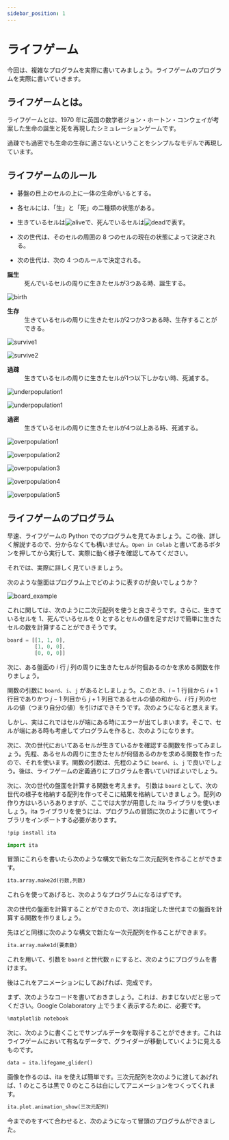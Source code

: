 ```yaml
---
sidebar_position: 1
---
```



# ライフゲーム

今回は、複雑なプログラムを実際に書いてみましょう。ライフゲームのプログラムを実際に書いていきます。

## ライフゲームとは。

ライフゲームとは、1970 年に英国の数学者ジョン・ホートン・コンウェイが考案した生命の誕生と死を再現したシミュレーションゲームです。

過疎でも過密でも生命の生存に適さないということをシンプルなモデルで再現しています。

## ライフゲームのルール

- 碁盤の目上のセルの上に一体の生命がいるとする。

- 各セルには、「生」と「死」の二種類の状態がある。

- 生きているセルは![alive](./alive.drawio.svg)で、死んでいるセルは![dead](./dead.drawio.svg)で表す。

- 次の世代は、そのセルの周囲の 8 つのセルの現在の状態によって決定される。

- 次の世代は、次の 4 つのルールで決定される。

<dl>
  <dt>
    <strong>誕生</strong>
  </dt>
  <dd>死んでいるセルの周りに生きたセルが3つある時、誕生する。</dd>
</dl>

![birth](./birth.drawio.svg)

<dl>
  <dt>
    <strong>生存</strong>
  </dt>
  <dd>
    生きているセルの周りに生きたセルが2つか3つある時、生存することができる。
  </dd>
</dl>

![survive1](./survive1.drawio.svg)

![survive2](./survive2.drawio.svg)

<dl>
  <dt>
    <strong>過疎</strong>
  </dt>
  <dd>生きているセルの周りに生きたセルが1つ以下しかない時、死滅する。</dd>
</dl>

![underpopulation1](./underpopulation1.drawio.svg)

![underpopulation1](./underpopulation2.drawio.svg)

<dl>
  <dt>
    <strong>過密</strong>
  </dt>
  <dd>生きているセルの周りに生きたセルが4つ以上ある時、死滅する。</dd>
</dl>

![overpopulation1](./overpopulation1.drawio.svg)

![overpopulation2](./overpopulation2.drawio.svg)

![overpopulation3](./overpopulation3.drawio.svg)

![overpopulation4](./overpopulation4.drawio.svg)

![overpopulation5](./overpopulation5.drawio.svg)

## ライフゲームのプログラム

早速、ライフゲームの Python でのプログラムを見てみましょう。この後、詳しく解説するので、分からなくても構いません。`Open in Colab` と書いてあるボタンを押してから実行して、実際に動く様子を確認してみてください。

<ViewSource path="_samples/life_game.ipynb" noOutput />

それでは、実際に詳しく見ていきましょう。

次のような盤面はプログラム上でどのように表すのが良いでしょうか？

![board_example](./board_example.drawio.svg)

これに関しては、次のように二次元配列を使うと良さそうです。さらに、生きているセルを 1、死んでいるセルを 0 とするとセルの値を足すだけで簡単に生きたセルの数を計算することができそうです。

```python
board = [[1, 1, 0],
         [1, 0, 0],
         [0, 0, 0]]
```

次に、ある盤面の $i$ 行 $j$ 列の周りに生きたセルが何個あるのかを求める関数を作りましょう。

関数の引数に `board`、`i`、`j` があるとしましょう。このとき、$i-1$ 行目から $i+1$ 行目でありかつ $j-1$ 列目から $j+1$ 列目であるセルの値の和から、$i$ 行 $j$ 列のセルの値（つまり自分の値）を引けばできそうです。次のようになると思えます。

<ViewSource path="_samples/count_neighbors_draft.ipynb" />

しかし、実はこれではセルが端にある時にエラーが出てしまいます。そこで、セルが端にある時も考慮してプログラムを作ると、次のようになります。

<ViewSource path="_samples/count_neighbors.ipynb" />

<!-- 実は、あまりきれいではありませんが、もっと簡単な方法があります。次のようにしても同じことができます。 -->

次に、次の世代においてあるセルが生きているかを確認する関数を作ってみましょう。先程、あるセルの周りに生きたセルが何個あるのかを求める関数を作ったので、それを使います。関数の引数は、先程のように `board`、`i`、`j` で良いでしょう。後は、ライフゲームの定義通りにプログラムを書いていけばよいでしょう。

<ViewSource path="_samples/is_alive.ipynb" />

次に、次の世代の盤面を計算する関数を考えます。
引数は `board` として、次の世代の様子を格納する配列を作ってそこに結果を格納していきましょう。配列の作り方はいろいろありますが、ここでは大学が用意した ita ライブラリを使いましょう。ita ライブラリを使うには、プログラムの冒頭に次のように書いてライブラリをインポートする必要があります。

```python
!pip install ita
```

```python
import ita
```

冒頭にこれらを書いたら次のような構文で新たな二次元配列を作ることができます。

```python
ita.array.make2d(行数,列数)
```

これらを使ってあげると、次のようなプログラムになるはずです。

<ViewSource path="_samples/next_generation.ipynb" noOutput />

次の世代の盤面を計算することができたので、次は指定した世代までの盤面を計算する関数を作りましょう。

先ほどと同様に次のような構文で新たな一次元配列を作ることができます。

```python
ita.array.make1d(要素数)
```

これを用いて、引数を `board` と世代数 `n` にすると、次のようにプログラムを書けます。

<ViewSource path="_samples/life_game_func.ipynb" noOutput />

後はこれをアニメーションにしてあげれば、完成です。

まず、次のようなコードを書いておきましょう。これは、おまじないだと思ってください。Google Colaboratory 上でうまく表示するために、必要です。

```python
%matplotlib notebook
```

次に、次のように書くことでサンプルデータを取得することができます。これはライフゲームにおいて有名なデータで、グライダーが移動していくように見えるものです。

```python
data = ita.lifegame_glider()
```

画像を作るのは、ita を使えば簡単です。三次元配列を次のように渡してあげれば、1 のところは黒で 0 のところは白にしてアニメーションをつくってくれます。

```python
ita.plot.animation_show(三次元配列)
```

今までのをすべて合わせると、次のようになって冒頭のプログラムができました。

<ViewSource path="_samples/life_game.ipynb" noOutput />
